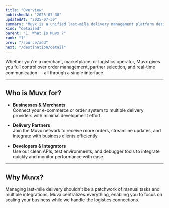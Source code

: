 ```yaml
---
title: "Overview"
publishedAt: "2025-07-30"
updatedAt: "2025-07-30"
summary: "Muvx is a unified last-mile delivery management platform designed for seamless integration between businesses and logistics partners. Acting as a smart API hub, Muvx simplifies the dispatch and delivery process through a centralized system that bridges e-commerce platforms with multiple delivery service providers."
kind: "detailed"
parent: "1. What Is Muvx ?"
rank: "1"
prev: "/source/add"
next: "/destination/detail"
---
```


Whether you're a merchant, marketplace, or logistics operator, Muvx gives you full control over order management, partner selection, and real-time communication — all through a single interface.

---

## Who is Muvx for?

- **Businesses & Merchants**  
  Connect your e-commerce or order system to multiple delivery providers with minimal development effort.

- **Delivery Partners**  
  Join the Muvx network to receive more orders, streamline updates, and integrate with business clients efficiently.

- **Developers & Integrators**  
  Use our clean APIs, test environments, and debugger tools to integrate quickly and monitor performance with ease.

---

## Why Muvx?

Managing last-mile delivery shouldn't be a patchwork of manual tasks and multiple integrations. Muvx centralizes everything, enabling you to focus on scaling your business while we handle the logistics connections.
